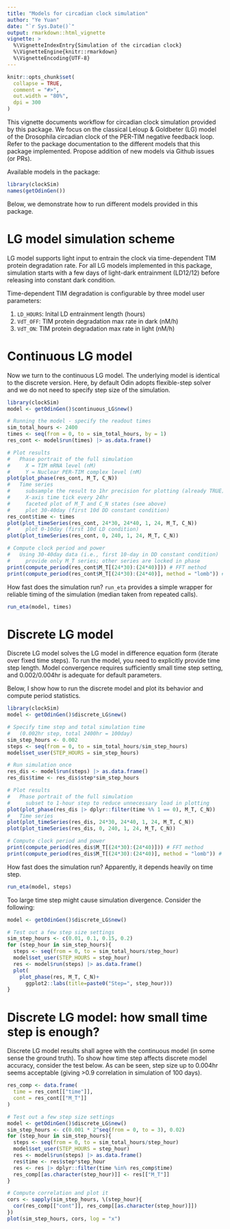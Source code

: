 ```yaml
---
title: "Models for circadian clock simulation"
author: "Ye Yuan"
date: "`r Sys.Date()`"
output: rmarkdown::html_vignette
vignette: >
  %\VignetteIndexEntry{Simulation of the circadian clock}
  %\VignetteEngine{knitr::rmarkdown}
  %\VignetteEncoding{UTF-8}
---
```


```r
knitr::opts_chunk$set(
  collapse = TRUE,
  comment = "#>",
  out.width = "80%",
  dpi = 300
)
```

This vignette documents workflow for circadian clock simulation provided by 
this package. We focus on the classical Leloup & Goldbeter (LG) model of the 
Drosophila circadian clock of the PER-TIM negative feedback loop. 
Refer to the package documentation to the different models that this package 
implemented. Propose addition of new models via Github issues (or PRs).

Available models in the package:

```r
library(clockSim)
names(getOdinGen())
```


Below, we demonstrate how to run different models provided in this package.

# LG model simulation scheme

LG model supports light input to entrain the clock via time-dependent TIM 
protein degradation rate. For all LG models implemented in this package, 
simulation starts with a few days of light-dark entrainment (LD12/12) 
before releasing into constant dark condition.

Time-dependent TIM degradation is configurable by three model user parameters: 

1. `LD_HOURS`: Inital LD entrainment length (hours)
2. `VdT_OFF`: TIM protein degradation max rate in dark (nM/h)
3. `VdT_ON`: TIM protein degradation max rate in light (nM/h)

# Continuous LG model

Now we turn to the continuous LG model. The underlying model is identical to the discrete version. Here, by default Odin adopts flexible-step solver and we do not need to specify step size of the simulation.

```r
library(clockSim)
model <- getOdinGen()$continuous_LG$new()

# Running the model - specify the readout times
sim_total_hours <- 2400
times <- seq(from = 0, to = sim_total_hours, by = 1)
res_cont <- model$run(times) |> as.data.frame()

# Plot results
#   Phase portrait of the full simulation
#     X = TIM mRNA level (nM)
#     Y = Nuclear PER-TIM complex level (nM)
plot(plot_phase(res_cont, M_T, C_N))
#   Time series
#     subsample the result to 1hr precision for plotting (already TRUE)
#     X-axis time tick every 24hr
#     faceted plot of M_T and C_N states (see above)
#     plot 30-40day (first 10d DD constant condition)
res_cont$time <- times
plot(plot_timeSeries(res_cont, 24*30, 24*40, 1, 24, M_T, C_N))
#     plot 0-10day (first 10d LD condition)
plot(plot_timeSeries(res_cont, 0, 240, 1, 24, M_T, C_N))

# Compute clock period and power
#   Using 30-40day data (i.e., first 10-day in DD constant condition)
#     provide only M_T series; other series are locked in phase
print(compute_period(res_cont$M_T[(24*30):(24*40)])) # FFT method
print(compute_period(res_cont$M_T[(24*30):(24*40)], method = "lomb")) # LS periodogram
```

How fast does the simulation run? `run_eta` provides a simple wrapper for reliable timing of the simulation (median taken from repeated calls).

```r
run_eta(model, times)
```


# Discrete LG model

Discrete LG model solves the LG model in difference equation form (iterate over 
fixed time steps). To run the model, you need to explicitly provide time step 
length. Model convergence requires sufficiently small time step setting, and 
0.002/0.004hr is adequate for default parameters.

Below, I show how to run the discrete model and plot its behavior and compute 
period statistics.

```r
library(clockSim)
model <- getOdinGen()$discrete_LG$new()

# Specify time step and total simulation time
#   (0.002hr step, total 2400hr = 100day)
sim_step_hours <- 0.002
steps <- seq(from = 0, to = sim_total_hours/sim_step_hours)
model$set_user(STEP_HOURS = sim_step_hours)

# Run simulation once
res_dis <- model$run(steps) |> as.data.frame()
res_dis$time <- res_dis$step*sim_step_hours

# Plot results
#   Phase portrait of the full simulation
#     subset to 1-hour step to reduce unnecessary load in plotting
plot(plot_phase(res_dis |> dplyr::filter(time %% 1 == 0), M_T, C_N))
#   Time series
plot(plot_timeSeries(res_dis, 24*30, 24*40, 1, 24, M_T, C_N))
plot(plot_timeSeries(res_dis, 0, 240, 1, 24, M_T, C_N))

# Compute clock period and power
print(compute_period(res_dis$M_T[(24*30):(24*40)])) # FFT method
print(compute_period(res_dis$M_T[(24*30):(24*40)], method = "lomb")) # LS periodogram
```

How fast does the simulation run? Apparently, it depends heavily on time step.

```r
run_eta(model, steps)
```

Too large time step might cause simulation divergence. Consider the following:

```r
model <- getOdinGen()$discrete_LG$new()

# Test out a few step size settings
sim_step_hours <- c(0.01, 0.1, 0.15, 0.2)
for (step_hour in sim_step_hours){
  steps <- seq(from = 0, to = sim_total_hours/step_hour)
  model$set_user(STEP_HOURS = step_hour)
  res <- model$run(steps) |> as.data.frame()
  plot(
    plot_phase(res, M_T, C_N)+
      ggplot2::labs(title=paste0("Step=", step_hour)))
}
```

# Discrete LG model: how small time step is enough?

Discrete LG model results shall agree with the continuous model (in some sense 
the ground truth). To show how time step affects discrete model accuracy, 
consider the test below. As can be seen, step size up to 0.004hr seems acceptable 
(giving >0.9 correlation in simulation of 100 days).

```r
res_comp <- data.frame(
  time = res_cont[["time"]],
  cont = res_cont[["M_T"]]
)

# Test out a few step size settings
model <- getOdinGen()$discrete_LG$new()
sim_step_hours <- c(0.001 * 2^seq(from = 0, to = 3), 0.02)
for (step_hour in sim_step_hours){
  steps <- seq(from = 0, to = sim_total_hours/step_hour)
  model$set_user(STEP_HOURS = step_hour)
  res <- model$run(steps) |> as.data.frame()
  res$time <- res$step*step_hour
  res <- res |> dplyr::filter(time %in% res_comp$time)
  res_comp[[as.character(step_hour)]] <- res[["M_T"]]
}

# Compute correlation and plot it
cors <- sapply(sim_step_hours, \(step_hour){
  cor(res_comp[["cont"]], res_comp[[as.character(step_hour)]])
})
plot(sim_step_hours, cors, log = "x")
```

